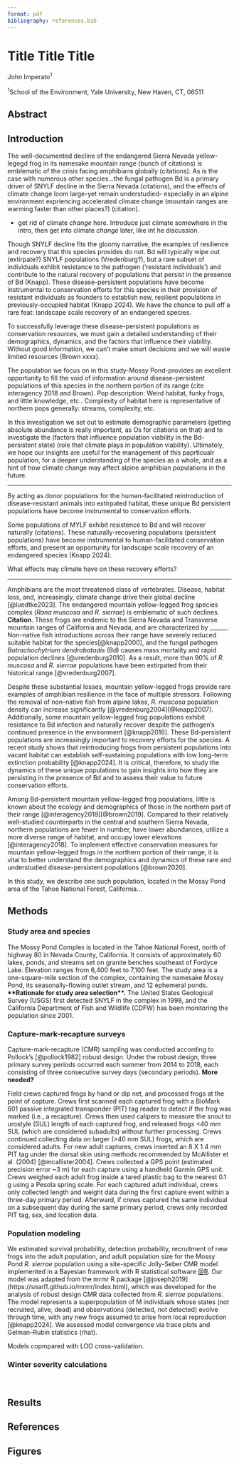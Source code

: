 ```yaml
---
format: pdf
bibliography: references.bib
---
```


# Title Title Title

John Imperato^1^

^1^School of the Environment, Yale University, New Haven, CT, 06511

## Abstract

## Introduction

The well-documented decline of the endangered Sierra Nevada yellow-legegd frog in its namesake mountain range (bunch of citations) is emblematic of the crisis facing amphibians globally (citations). As is the case with numerous other species...the fungal pathogen Bd is a primary driver of SNYLF decline in the Sierra Nevada (citations), and the effects of climate change loom large-yet remain understudied- especially in an alpine environment expriencing accelerated climate change (mountain ranges are warming faster than other places?) (citation).

-   get rid of climate *change* here. Introduce just climate somewhere in the intro, then get into climate *change* later, like int he discussion.

Though SNYLF decline fits the gloomy narrative, the examples of resilience and recovery that this species provides do not. Bd will typically wipe out (extirpate?) SNYLF populations (Vredenburg?), but a rare subset of individuals exhibit resistance to the pathogen ('resistant individuals') and contribute to the natural recovery of populations that persist in the presence of Bd (Knapp). These disease-persistent populations have become instrumental to conservation efforts for this species in their provision of resistant individuals as founders to establish new, resilient populations in previously-occupied habitat (Knapp 2024). We have the chance to pull off a rare feat: landscape scale recovery of an endangered species.

To successfully leverage these disease-persistent populations as conservation resources, we must gain a detailed understanding of their demographics, dynamics, and the factors that influence their viability. Without good information, we can't make smart decisions and we will waste limited resources (Brown xxxx).

The population we focus on in this study-Mossy Pond-provides an excellent opportunity to fill the void of information around disease-persistent populations of this species in the northern portion of its range (cite interagency 2018 and Brown). Pop description: Weird habitat, funky frogs, and little knowledge, etc.. Complexity of habitat here is representative of northern pops generally: streams, complexity, etc.

In this investigation we set out to estimate demographic parameters (getting absolute abundance is really important, as Os for citations on that) and to investigate the (factors that influence population viability in the Bd-persistent state) (role that climate plays in population viability). Ultimately, we hope our insights are useful for the management of this paprticualr population, for a deeper understanding of the species as a whole, and as a hint of how climate change may affect alpine amphibian populations in the future.

--------------------------------

By acting as donor populations for the human-facilitated reintroduction of disease-resistant animals into extirpated habitat, these unique Bd persistent populations have become instrumental to conservation efforts.

Some populations of MYLF exhibit resistence to Bd and will recover naturally (citations). These naturally-recovering populations (persistent populations) have become instrumental to human-facilitated conservation efforts, and present an opportunity for landscape scale recovery of an endangered species (Knapp 2024).

What effects may climate have on these recovery efforts?

-------------------------------------------

Amphibians are the most threatened class of vertebrates. Disease, habitat loss, and, increasingly, climate change drive their global decline [@luedtke2023]. The endangered mountain yellow-legged frog species complex (*Rana muscosa* and *R. sierrae*) is emblematic of such declines. **Citation**. These frogs are endemic to the Sierra Nevada and Transverse mountain ranges of California and Nevada, and are characterized by \_\_\_\_\_\_. Non-native fish introductions across their range have severely reduced suitable habitat for the species[@knapp2000], and the fungal pathogen *Batrachochytrium dendrobatadis* (Bd) causes mass mortality and rapid population declines [@vredenburg2010]. As a result, more than 90% of *R. muscosa* and *R. sierrae* populations have been extirpated from their historical range [@vredenburg2007].

Despite these substantial losses, mountain yellow-legged frogs provide rare examples of amphibian resilience in the face of multiple stressors. Following the removal of non-native fish from alpine lakes, *R. muscosa* population density can increase significantly [@vredenburg2004][@knapp2007]. Additionally, some mountain yellow-legged frog populations exhibit resistance to Bd infection and naturally recover despite the pathogen's continued presence in the environment [@knapp2016]. These Bd-persistent populations are increasingly important to recovery efforts for the species. A recent study shows that reintroducing frogs from persistent populations into vacant habitat can establish self-sustaining populations with low long-term extinction probability [@knapp2024]. It is critical, therefore, to study the dynamics of these unique populations to gain insights into how they are persisting in the presence of Bd and to assess their value to future conservation efforts.

Among Bd-persistent mountain yellow-legged frog populations, little is known about the ecology and demographics of those in the northern part of their range [@interagency2018][@brown2019]. Compared to their relatively well-studied counterparts in the central and southern Sierra Nevada, northern populations are fewer in number, have lower abundances, utilize a more diverse range of habitat, and occupy lower elevations [@interagency2018]. To implement effective conservation measures for mountain yellow-legged frogs in the northern portion of their range, it is vital to better understand the demographics and dynamics of these rare and understudied disease-persistent populations [@brown2020].

In this study, we describe one such population, located in the Mossy Pond area of the Tahoe National Forest, California...

## Methods

### Study area and species

The Mossy Pond Complex is located in the Tahoe National Forest, north of highway 80 in Nevada County, California. It consists of approximately 60 lakes, ponds, and streams set on granite benches southeast of Fordyce Lake. Elevation ranges from 6,400 feet to 7,100 feet. The study area is a one-square-mile section of the complex, containing the namesake Mossy Pond, its seasonally-flowing outlet stream, and 12 ephemeral ponds. **\*\*Rationale for study area selection\*\*.** The United States Geological Survey (USGS) first detected SNYLF in the complex in 1998, and the California Department of Fish and Wildlife (CDFW) has been monitoring the population since 2001. 

### Capture-mark-recapture surveys

Capture-mark-recapture (CMR) sampling was conducted according to Pollock's [@pollock1982] robust design. Under the robust design, three primary survey periods occurred each summer from 2014 to 2018, each consisting of three consecutive survey days (secondary periods). **More needed?**

Field crews captured frogs by hand or dip net, and processed frogs at the point of capture. Crews first scanned each captured frog with a BioMark 601 passive integrated transponder (PIT) tag reader to detect if the frog was marked (i.e., a recapture). Crews then used calipers to measure the snout to urostyle (SUL) length of each captured frog, and released frogs \<40 mm SUL (which are considered subadults) without further processing. Crews continued collecting data on larger (\>40 mm SUL) frogs, which are considered adults. For new adult captures, crews inserted an 8 X 1.4 mm PIT tag under the dorsal skin using methods recommended by McAllister et al. (2004) [@mcallister2004]. Crews collected a GPS point (estimated precision error \~3 m) for each capture using a handheld Garmin GPS unit. Crews weighed each adult frog inside a tared plastic bag to the nearest 0.1 g using a Pesola spring scale. For each captured adult individual, crews only collected length and weight data during the first capture event within a three-day primary period. Afterward, if crews captured the same individual on a subsequent day during the same primary period, crews only recorded PIT tag, sex, and location data. 

### Population modeling

We estimated survival probability, detection probability, recruitment of new frogs into the adult population, and adult population size for the Mossy Pond *R. sierrae* population using a site-specific Jolly-Seber CMR model implemented in a Bayesian framework with R statistical software [\@R](v4.4.2). Our model was adapted from the mrmr R package [@joseph2019] (https://snarl1.github.io/mrmr/index.html), which was developed for the analysis of robust design CMR data collected from *R. sierrae* populations. The model represents a superpopulation of M individuals whose states (not recruited, alive, dead) and observations (detected, not detected) evolve through time, with any new frogs assumed to arise from local reproduction [@knapp2024]. We assessed model convergence via trace plots and Gelman–Rubin statistics (rhat).

Models copmpared with LOO cross-validation.

### Winter severity calculations

\

## Results

## References

## Figures
